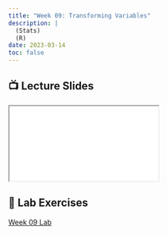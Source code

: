 ```yaml
---
title: "Week 09: Transforming Variables"
description: |
  (Stats) 
  (R) 
date: 2023-03-14
toc: false
---
```


## 📺 Lecture Slides {.reveal-viewport}

<iframe class="slide-deck" src="../slides/09-transforms-slides.html"></iframe> 

## 🔬 Lab Exercises

[Week 09 Lab](../labs/09-transforms-lab.qmd)